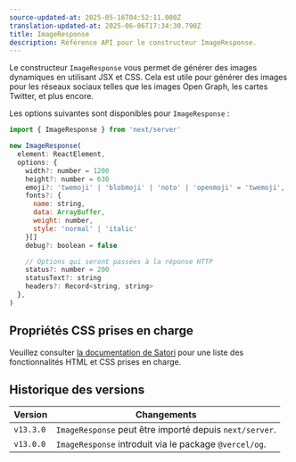 ```yaml
---
source-updated-at: 2025-05-16T04:52:11.000Z
translation-updated-at: 2025-06-06T17:34:30.790Z
title: ImageResponse
description: Référence API pour le constructeur ImageResponse.
---
```


Le constructeur `ImageResponse` vous permet de générer des images dynamiques en utilisant JSX et CSS. Cela est utile pour générer des images pour les réseaux sociaux telles que les images Open Graph, les cartes Twitter, et plus encore.

Les options suivantes sont disponibles pour `ImageResponse` :

```jsx
import { ImageResponse } from 'next/server'

new ImageResponse(
  element: ReactElement,
  options: {
    width?: number = 1200
    height?: number = 630
    emoji?: 'twemoji' | 'blobmoji' | 'noto' | 'openmoji' = 'twemoji',
    fonts?: {
      name: string,
      data: ArrayBuffer,
      weight: number,
      style: 'normal' | 'italic'
    }[]
    debug?: boolean = false

    // Options qui seront passées à la réponse HTTP
    status?: number = 200
    statusText?: string
    headers?: Record<string, string>
  },
)
```

## Propriétés CSS prises en charge

Veuillez consulter [la documentation de Satori](https://github.com/vercel/satori#css) pour une liste des fonctionnalités HTML et CSS prises en charge.

## Historique des versions

| Version   | Changements                                          |
| --------- | ---------------------------------------------------- |
| `v13.3.0` | `ImageResponse` peut être importé depuis `next/server`. |
| `v13.0.0` | `ImageResponse` introduit via le package `@vercel/og`. |